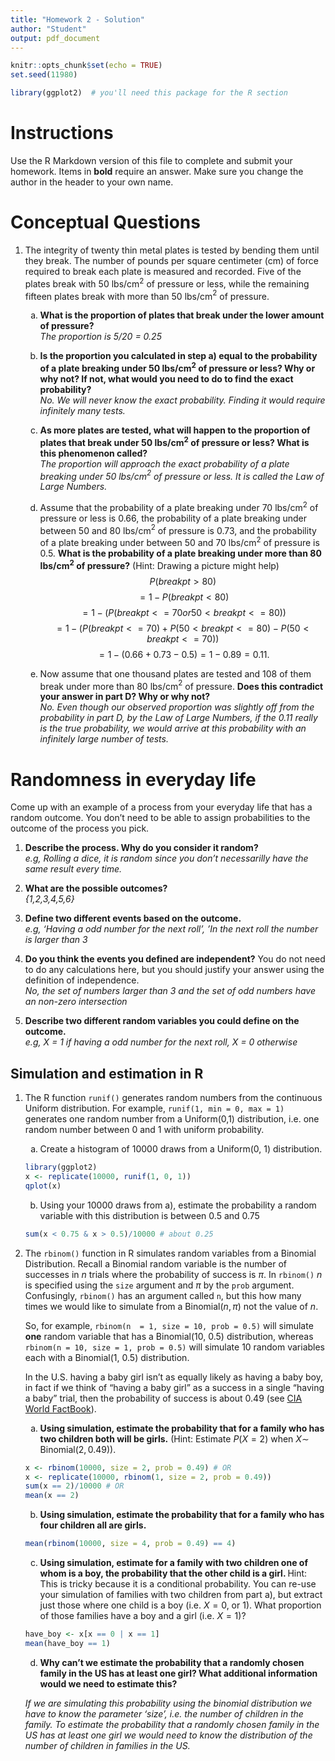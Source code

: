 ---
title: "Homework 2 - Solution"
author: "Student"
output: pdf_document
---

```{r, include=FALSE}
knitr::opts_chunk$set(echo = TRUE)
set.seed(11980)
```

```{r setup}
library(ggplot2)  # you'll need this package for the R section
```

# Instructions

Use the R Markdown version of this file to complete and submit your homework.  Items in **bold** require an answer. Make sure you change the author in the header to your own name. 

# Conceptual Questions

1. The integrity of twenty thin metal plates is tested by bending them until they break. The number of pounds per square centimeter (cm) of force required to break each plate is measured and recorded. Five of the plates break with 50 lbs/cm$^{2}$ of pressure or less, while the remaining fifteen plates break with more than 50 lbs/cm$^{2}$ of pressure.
    
    a) **What is the proportion of plates that break under the lower amount of pressure?**  
    *The proportion is 5/20 = 0.25*  
    
    b) **Is the proportion you calculated in step a) equal to the probability of a plate breaking under 50 lbs/cm$^{2}$ of pressure or less? Why or why not? If not, what would you need to do to find the exact probability?**  
    *No. We will never know the exact probability. Finding it would require infinitely many tests.*  
    
    c) **As more plates are tested, what will happen to the proportion of plates that break under 50 lbs/cm$^{2}$ of pressure or less? What is this phenomenon called?**  
    *The proportion will approach the exact probability of a plate breaking under 50 lbs/cm$^{2}$ of pressure or less. It is called the Law of Large Numbers.*  
  
    d) Assume that the probability of a plate breaking under 70  lbs/cm$^{2}$ of pressure or less is 0.66, the probability of a plate breaking under between 50 and 80 lbs/cm$^{2}$ of pressure is 0.73, and the probability of a plate breaking under between 50 and 70 lbs/cm$^{2}$ of pressure is 0.5. **What is the probability of a plate breaking under more than 80 lbs/cm$^{2}$ of pressure?** (Hint: Drawing a picture might help)  
    $$P(break pt > 80)$$
    $$= 1 - P(break pt < 80)$$
    $$= 1 - (P(break pt <= 70 or 50< break pt <= 80))$$
    $$= 1 - (P(break pt <= 70) + P(50 <  break pt <= 80) - P(50 < break pt <= 70))$$
    $$= 1 - (0.66 + 0.73 - 0.5) = 1 - 0.89 = 0.11.$$
    
    e) Now assume that one thousand plates are tested and 108 of them break under more than 80 lbs/cm$^{2}$ of pressure. **Does this contradict your answer in part D? Why or why not?**  
    *No. Even though our observed proportion was slightly off from the probability in part D, by the Law of Large Numbers, if the 0.11 really is the true probability, we would arrive at this probability with an infinitely large number of tests.*  

# Randomness in everyday life

Come up with an example of a process from your everyday life that has a random outcome.  You don't need to be able to assign probabilities to the outcome of the process you pick.

1. **Describe the process.  Why do you consider it random?**  
  *e.g, Rolling a dice, it is random since you don't necessarilly have the same result every time.*  
  
2. **What are the possible outcomes?**  
  *{1,2,3,4,5,6}*  
  
3. **Define two different events based on the outcome.**  
  *e.g, 'Having a odd number for the next roll', 'In the next roll the number is larger than 3*  
  
4. **Do you think the events you defined are independent?** You do not need to do any calculations here, but you should justify your answer using the definition of independence.  
  *No, the set of numbers larger than 3 and the set of odd numbers have an non-zero intersection*  

5. **Describe two different random variables you could define on the outcome.**  
  *e.g, X = 1 if having a odd number for the next roll, X = 0 otherwise*  
  
## Simulation and estimation in R

1.  The R function `runif()` generates random numbers from the continuous Uniform distribution.  For example, `runif(1, min = 0, max = 1)` generates one random number from a Uniform(0,1) distribution, i.e. one random number between 0 and 1 with uniform probability. 

    a) Create a histogram of 10000 draws from a Uniform(0, 1) distribution.
  	
    ```{r}
    library(ggplot2)
    x <- replicate(10000, runif(1, 0, 1))
    qplot(x)
    ```
  	
  	b) Using your 10000 draws from a), estimate the probability a random variable with this distribution is between 0.5 and 0.75

    ```{r}
    sum(x < 0.75 & x > 0.5)/10000 # about 0.25
    ```
  	
2. The `rbinom()` function in R simulates random variables from a
Binomial Distribution. Recall a Binomial random variable is the number
of successes in $n$ trials where the probability of success is
$\pi$. In `rbinom()`  $n$ is specified using the `size`
argument and $\pi$ by the `prob` argument. Confusingly,
`rbinom()` has an argument called `n`, but this how many
times we would like to simulate from a Binomial$(n, \pi)$ not the
value of $n$.
    
    So, for example, `rbinom(n  = 1, size = 10, prob = 0.5)`
    will simulate **one** random variable that has a Binomial(10, 0.5)
    distribution, whereas `rbinom(n = 10, size = 1, prob = 0.5)` will simulate 10 random variables each with a Binomial(1, 0.5) distribution.
    
    In the U.S. having a baby girl isn't as equally likely as having a baby
    boy, in fact if we think of "having a baby girl" as a success in a
    single "having a baby" trial, then the probability of success is about
    0.49 (see [CIA World FactBook](https://www.cia.gov/library/publications/resources/the-world-factbook/fields/351.html#US)).

    a) **Using simulation, estimate the probability that for a family who has two children both will be girls.** (Hint: Estimate $P(X = 2)$ when
$X \sim$ Binomial$(2, 0.49)$).

    ```{r}
    x <- rbinom(10000, size = 2, prob = 0.49) # OR
    x <- replicate(10000, rbinom(1, size = 2, prob = 0.49))
    sum(x == 2)/10000 # OR
    mean(x == 2)
    ```

    b) **Using simulation, estimate the probability that for a family who has four children all are girls.**

    ```{r}
    mean(rbinom(10000, size = 4, prob = 0.49) == 4)
    ```
    
    c) **Using simulation,
    estimate for a family with two children one of whom is a boy, the probability that the other child is a girl.
    ** Hint: This is tricky because it is a conditional probability. You can re-use your simulation of  families with two children from part a), but extract just those where one child is a boy (i.e. $X = 0$, or $1$).  What proportion of those families have a boy and a girl (i.e. $X = 1$)?

    ```{r}
    have_boy <- x[x == 0 | x == 1]
    mean(have_boy == 1)
    ```
    
    d) **Why can't we estimate the probability that a randomly chosen family in the US has at least one girl? What additional information would we need to estimate this?**  
    
    *If we are simulating this probability using the binomial distribution we have to know the parameter 'size', i.e. the number of children in the family. To estimate the probability that a randomly chosen family in the US has at least one girl we would need to know the distribution of the number of children in families in the US.*  
    